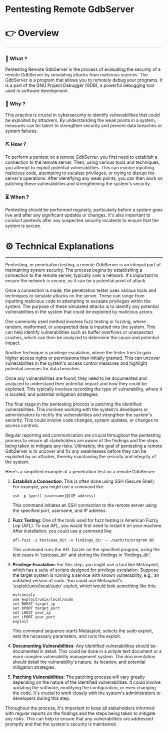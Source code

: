 # Pentesting Remote GdbServer


# 👉 Overview

---

### 👀 What ?

Pentesting Remote GdbServer is the process of evaluating the security of a remote GdbServer by simulating attacks from malicious sources. The GdbServer is a program that allows you to remotely debug your programs. It is a part of the GNU Project Debugger (GDB), a powerful debugging tool used in software development.


### 🧐 Why ?

This practice is crucial in cybersecurity to identify vulnerabilities that could be exploited by attackers. By understanding the weak points in a system, measures can be taken to strengthen security and prevent data breaches or system failures.


### ⛏️ How ?

To perform a pentest on a remote GdbServer, you first need to establish a connection to the remote server. Then, using various tools and techniques, you attempt to exploit potential vulnerabilities. This can involve inputting malicious code, attempting to escalate privileges, or trying to disrupt the server's operations. After identifying any weak points, you can then work on patching these vulnerabilities and strengthening the system's security.


### ⏳ When ?

Pentesting should be performed regularly, particularly before a system goes live and after any significant updates or changes. It's also important to conduct pentests after any suspected security incidents to ensure that the system is secure.


# ⚙️ Technical Explanations

---

Pentesting, or penetration testing, a remote GdbServer is an integral part of maintaining system security. The process begins by establishing a connection to the remote server, typically over a network. It's important to ensure the network is secure, as it can be a potential point of attack.

Once a connection is made, the penetration tester uses various tools and techniques to simulate attacks on the server. These can range from inputting malicious code to attempting to escalate privileges within the system. The purpose of these simulated attacks is to identify any potential vulnerabilities in the system that could be exploited by malicious actors.

One commonly used method involves fuzz testing or fuzzing, where random, malformed, or unexpected data is inputted into the system. This can help identify vulnerabilities such as buffer overflows or unexpected crashes, which can then be analyzed to determine the cause and potential impact.

Another technique is privilege escalation, where the tester tries to gain higher access rights or permissions than initially granted. This can uncover vulnerabilities in the system's access control measures and highlight potential avenues for data breaches.

Once any vulnerabilities are found, they need to be documented and analyzed to understand their potential impact and how they could be exploited. This typically involves recording the type of vulnerability, where it is located, and potential mitigation strategies.

The final stage in the pentesting process is patching the identified vulnerabilities. This involves working with the system's developers or administrators to rectify the vulnerabilities and strengthen the system's security. This could involve code changes, system updates, or changes to access controls.

Regular reporting and communication are crucial throughout the pentesting process to ensure all stakeholders are aware of the findings and the steps being taken to mitigate any risks. Ultimately, the goal of pentesting a remote GdbServer is to uncover and fix any weaknesses before they can be exploited by an attacker, thereby maintaining the security and integrity of the system.

Here's a simplified example of a penetration test on a remote GdbServer:

1. **Establish a Connection**: This is often done using SSH (Secure Shell). For example, you might use a command like:
    
    ```
    ssh -p [port] [username]@[IP address]
    
    ```
    
    This command initiates an SSH connection to the remote server using the specified port, username, and IP address.
    
2. **Fuzz Testing**: One of the tools used for fuzz testing is American Fuzzy Lop (AFL). To use AFL, you would first need to install it on your machine. After installation, you could use a command like:
    
    ```
    afl-fuzz -i testcase_dir -o findings_dir -- /path/to/program @@
    
    ```
    
    This command runs the AFL fuzzer on the specified program, using the test cases in 'testcase_dir' and storing the findings in 'findings_dir'.
    
3. **Privilege Escalation**: For this step, you might use a tool like Metasploit, which has a suite of scripts designed for privilege escalation. Suppose the target system is running a service with known vulnerability, e.g., an outdated version of sudo. You could use Metasploit's 'exploit/unix/local/sudo' exploit, which would look something like this:
    
    ```
    msfconsole
    use exploit/unix/local/sudo
    set RHOST target_ip
    set RPORT target_port
    set LHOST your_ip
    set LPORT your_port
    exploit
    
    ```
    
    This command sequence starts Metasploit, selects the sudo exploit, sets the necessary parameters, and runs the exploit.
    
4. **Documenting Vulnerabilities**: Any identified vulnerabilities should be documented in detail. This could be done in a simple text document or a more complex vulnerability management system. The documentation should detail the vulnerability's nature, its location, and potential mitigation strategies.
5. **Patching Vulnerabilities**: The patching process will vary greatly depending on the nature of the identified vulnerabilities. It could involve updating the software, modifying the configuration, or even changing the code. It's crucial to work closely with the system's administrators or developers during this step.

Throughout the process, it's important to keep all stakeholders informed with regular reports on the findings and the steps being taken to mitigate any risks. This can help to ensure that any vulnerabilities are addressed promptly and that the system's security is maintained.
